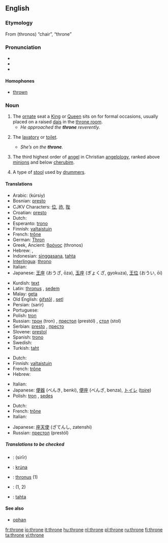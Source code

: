 ==English==

===Etymology===
From {{AGr.}} '''{{polytonic|[[θρόνος]]}}''' (thronos) “chair”, “throne”

===Pronunciation===
*{{IPA|/θrəʊn/}}
*{{audio|en-us-throne.ogg|Audio (US)}}
*{{rhymes|əʊn}}

====Homophones====
*[[thrown]]

===Noun===
{{en-noun}}

# The [[ornate]] seat a [[King]] or [[Queen]] sits on for formal occasions, usually placed on a raised [[dais]] in the [[throne room]].
#* ''He approached the '''throne''' reverently.''
# {{colloquial}} The [[lavatory]] or [[toilet]].
#* ''She’s on the '''throne'''.''
# {{context|Biblical tradition}} The third highest order of [[angel]] in Christian [[angelology]], ranked above [[minion]]s and below [[cherub]]im.
# {{context|music}} A type of [[stool]] used by [[drummer]]s.

====Translations====
{{trans-top|ornate seat}}
*Arabic: {{ARchar|[[كرسي|كُرْسِيّ]]}} (kúrsiy) {{m}}
*Bosnian: [[presto]] {{m}}
*CJKV Characters: [[位]], [[祚]], [[陛]]
*Croatian: [[presto]] {{m}}
*Dutch: {{t|nl|troon|m}}
*Esperanto: [[trono]]
*Finnish: [[valtaistuin]]
*French: [[trône]] {{m}}
*German: [[Thron]] {{m}}
*Greek, Ancient: [[θρόνος]] (thronos) {{m}}
*Hebrew: {{he-translation|כס|kés}} {{m}}, {{he-translation|כיסא מלכות|kisé malkhút|wv=כִּיסֵּא מַלְכוּת}} {{m}}
*Indonesian: [[singgasana]], [[tahta]]
*[[Interlingua]]: [[throno]]
*Italian: {{t+|it|trono|m|lang=Italian}}
*Japanese: [[王座]] (おうざ, ōza), [[玉座]] (ぎょくざ, gyokuza), [[王位]] (おうい, ōi)
{{trans-mid}}
*Kurdish: [[text]] {{m}}
*Latin: [[thronus]] {{m}}, [[sedem]] {{f}}
*Malay: [[geta]]
*Old English: [[gifstol|ġifstōl]] {{m}}, [[setl]] {{n}}
*Persian: {{FAchar|[[سریر]]}} (sarir)
*Portuguese: {{t+|pt|trono|m|lang=Portuguese}}
*Polish: [[tron]] {{m}}
*Russian: [[трон]] (tron) {{m}}, [[престол]] (prestól) {{m}}, [[стол]] (stol) {{m}}
*Serbian: [[presto]] {{m}}, [[престо]] {{m}}
*Slovene: [[prestol]] {{m}}
*Spanish: [[trono]] {{m}}
*Swedish: {{t+|sv|tron|c}}
*Turkish: [[taht]]
{{trans-bottom}}

{{trans-top|lavatory or toilet}}
*Dutch: {{t+|nl|gemak|n}}
*Finnish: [[valtaistuin]]
*French: [[trône]] {{m}}
*Hebrew: {{he-translation|אסלה|aslá}} {{f}}
{{trans-mid}}
*Italian: {{t+|it|trono|m|lang=Italian}}
*Japanese: [[便器]] (べんき, benki), [[便座]] (べんざ, benza), [[トイレ]] ([[toire]])
*Polish: [[tron]] {{m}}, [[sedes]] {{m}}
{{trans-bottom}}

{{trans-top|third highest order of angel}}
*Dutch: {{t|nl|troon|m}}
*French: [[trône]] {{m}}
*Italian: {{t+|it|trono|m|lang=Italian}}
{{trans-mid}}
*Japanese: [[座天使]] (ざてんし, zatenshi)
*Russian: [[престол]] (prestól) {{m}}
{{trans-bottom}}

=====Translations to be checked=====
{{checktrans}}
{{trans-top|Translations to be checked}}
*{{ttbc|Arabic}}: {{ARchar|[[سرير]]}} (sirīr) {{m}}
*{{ttbc|Icelandic}}: [[krúna]] {{f}}
*{{ttbc|Latin}}: [[thronus]] {{m}} (1)
*{{ttbc|Romanian}}: {{t-|ro|tron|n}} (1, 2)
*{{ttbc|Turkish}}: [[tahta]]
{{trans-bottom}}

====See also====
*[[ophan]]

[[fr:throne]]
[[io:throne]]
[[it:throne]]
[[hu:throne]]
[[nl:throne]]
[[pl:throne]]
[[ru:throne]]
[[fi:throne]]
[[ta:throne]]
[[vi:throne]]